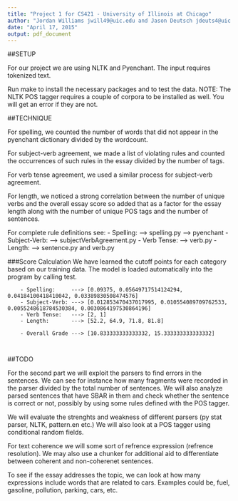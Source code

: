 ```yaml
---
title: "Project 1 for CS421 - University of Illinois at Chicago"
author: "Jordan Williams jwill49@uic.edu and Jason Deutsch jdeuts4@uic.edu"
date: "April 17, 2015"
output: pdf_document
---
```


##SETUP

For our project we are using NLTK and Pyenchant. The input requires tokenized text.

Run make to install the necessary packages and to test the data. 
NOTE: The NLTK POS tagger requires a couple of corpora to be installed as well. You will get an error if they are not.

##TECHNIQUE
		
For spelling, we counted the number of words that did not appear in the pyenchant dictionary divided by the wordcount.

For subject-verb agreement, we made a list of violating rules and counted the occurrences of such rules in the essay divided by the number of tags.

For verb tense agreement, we used a similar process for subject-verb agreement.

For length, we noticed a strong correlation between the number of unique verbs and the overall essay score so added that as a factor for the essay length along with the number of unique POS tags and the number of sentences.


For complete rule definitions see:
	- Spelling:     ---> spelling.py ---> pyenchant
	- Subject-Verb: ---> subjectVerbAgreement.py
	- Verb Tense:   ---> verb.py
	- Length:       ---> sentence.py and verb.py

	
###Score Calculation
		We have learned the cutoff points for each category based on our training data. The model is loaded automatically into the program by calling test.
		
		- Spelling:     ---> [0.09375, 0.05649717514124294, 0.04184100418410042, 0.03389830508474576]
		- Subject-Verb: ---> [0.012853470437017995, 0.010554089709762533, 0.0055248618784530384, 0.0030864197530864196]
		- Verb Tense:   ---> [2, 1]
		- Length:       ---> [52.2, 64.9, 71.8, 81.8]
		
		- Overall Grade ---> [10.833333333333332, 15.333333333333332]
		
		
##TODO

For the second part we will exploit the parsers to find errors in the sentences.
We can see for instance how many fragments were recorded in the parser divided by the total 
number of sentences. We will also analyze parsed sentences that have SBAR in them and check
whether the sentence is correct or not, possibly by using some rules defined with the POS tagger.

We will evaluate the strenghts and weakness of different parsers (py stat parser, NLTK, pattern.en etc.)
We will also look at a POS tagger using conditional random fields.

For text coherence we will some sort of refrence expression (refrence resolution). We may also
use a chunker for additional aid to differentiate between coherent and non-coherenet sentences.

To see if the essay addresses the topic, we can look at how many expressions include words that 
are related to cars. Examples could be, fuel, gasoline, pollution, parking, cars, etc. 

		
		